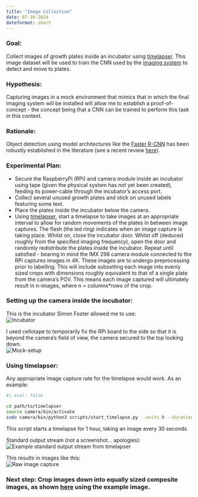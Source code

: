 ```yaml
---
title: "Image Collection"
date: 07-10-2024
dateformat: short
---
```


### Goal: \
Collect images of growth plates inside an incubator using [timelapser](https://github.com/SamuelClucas/SC_TSL_09092024_timelapser). This image dataset will be used to train the CNN used by the [imaging system](https://github.com/SamuelClucas/SC_TSL_06082024_imaging_system_design) to detect and move to plates. \

### Hypothesis: \
Capturing images in a mock environment that mimics that in which the final imaging system will be installed will allow me to establish a proof-of-concept - the concept being that a CNN can be trained to perform this task in this context. \

### Rationale: \
Object detection using model architectures like the [Faster R-CNN](https://arxiv.org/pdf/1506.01497) has been robustly established in the literature (see a recent review [here](https://www.sciencedirect.com/science/article/pii/S1051200422004298)). \

### Experimental Plan: \
- Secure the RaspberryPi (RPi) and camera module inside an incubator using tape (given the physical system has not yet been created), feeding its power-cable through the incubator's access port. \
- Collect several unused growth plates and stick on unused labels featuring some text. \
- Place the plates inside the incubator below the camera. \
- Using [timelapser](https://github.com/SamuelClucas/SC_TSL_09092024_timelapser), start a timelapse to take images at an appropriate interval to allow for random movements of the plates in between image captures. The flash (the led ring) indicates when an image capture is taking place. Whilst on, close the incubator door. Whilst off (deduced roughly from the specified imaging frequency), open the door and randomly redistribute the plates inside the incubator. Repeat until satisfied - bearing in mind the IMX 298 camera module connected to the RPi captures images in 4K. These images are to undergo preprocessing prior to labelling. This will include subsetting each image into evenly sized crops with dimensions roughly equivalent to that of a single plate from the camera's POV. This means each image captured will ultimately result in n-images, where n = columns*rows of the crop. \

### Setting up the camera inside the incubator: \
This is the incubator Simon Foster allowed me to use: \
![Incubator](images/incubator.jpeg) \

I used cellotape to temporarily fix the RPi board to the side so that it is beyond the camera's field of view, the camera secured to the top looking down. \
![Mock-setup](images/setup.jpeg) \

### Using timelapser: \
Any appropriate image capture rate for the timelapse would work. As an example: \
```bash
#| eval: false

cd path/to/timelapser
source camera/bin/activate 
sudo camera/bin/python3 scripts/start_timelapse.py --units h --duration 1 --samples 120 --path path/to/desired/image/output/directory
```
This script starts a timelapse for 1 hour, taking an image every 30 seconds. \ 

Standard output stream (not a screenshot... apologies): \
![Example standard output stream from timelapser](images/timelapser.jpeg) \

This results in images like this: \
 ![Raw image capture](images/raw_example.png) \

### Next step: Crop images down into equally sized composite images, as shown [here](images/downsized/) using the example image.